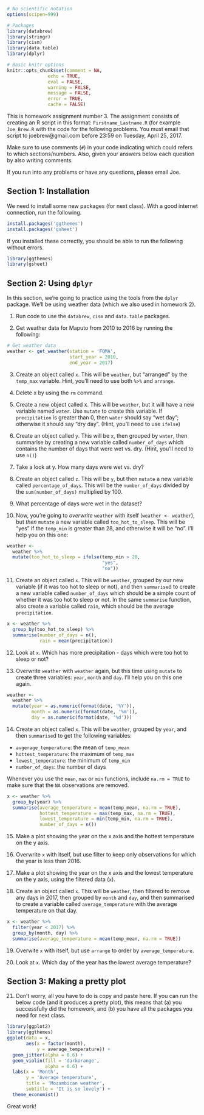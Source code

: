 ```r
# No scientific notation
options(scipen=999)

# Packages 
library(databrew)
library(stringr)
library(cism)
library(data.table)
library(dplyr)

# Basic knitr options
knitr::opts_chunk$set(comment = NA, 
               echo = TRUE,
               eval = FALSE,
               warning = FALSE, 
               message = FALSE, 
               error = TRUE, 
               cache = FALSE)
```

This is homework assignment number 3. The assignment consists of creating an R script in this format: `Firstname_Lastname.R` (for example `Joe_Brew.R` with the code for the following problems. You must email that script to joebrew@gmail.com before 23:59 on Tuesday, April 25, 2017.

Make sure to use comments (`#`) in your code indicating which could refers to which sections/numbers. Also, given your answers below each question by also writing comments. 

If you run into any problems or have any questions, please email Joe.

## Section 1: Installation

We need to install some new packages (for next class). With a good internet connection, run the following.

```r
install.packages('ggthemes')
install.packages('gsheet')
```

If you installed these correctly, you should be able to run the following without errors.

```r
library(ggthemes)
library(gsheet)
```

## Section 2: Using `dplyr`

In this section, we're going to practice using the tools from the `dplyr` package. We'll be using weather data (which we also used in homework 2).

1. Run code to use the `databrew`, `cism` and `data.table` packages.

2. Get weather data for Maputo from 2010 to 2016 by running the following:

```r
# Get weather data
weather <- get_weather(station = 'FQMA', 
                       start_year = 2010,
                       end_year = 2017)
```

3. Create an object called `x`. This will be `weather`, but "arranged" by the `temp_max` variable. Hint, you'll need to use both `%>%` and `arrange`.

4. Delete x by using the `rm` command.

5. Create a new object called x. This will be `weather`, but it will have a new variable named `water`. Use `mutate` to create this variable. If `precipitation` is greater than 0, then `water` should say "wet day"; otherwise it should say "dry day". (Hint, you'll need to use `ifelse`)

6. Create an object called `y`. This will be `x`, then grouped by `water`, then summarise by creating a new variable called `number_of_days` which contains the number of days that were wet vs. dry. (Hint, you'll need to use `n()`)

7. Take a look at y. How many days were wet vs. dry?

8. Create an object called `z`. This will be `y`, but then `mutate` a new variable called `percentage_of_days`. This will be the `number_of_days` divided by the `sum(number_of_days)` multiplied by 100.

9. What percentage of days were wet in the dataset?

10. Now, you're going to _overwrite_ `weather` with itself (`weather <- weather`), but _then_ `mutate` a new variable called `too_hot_to_sleep`. This will be "yes" if the `temp_min` is greater than 28, and otherwise it will be "no". I'll help you on this one:

```r
weather <- 
  weather %>%
  mutate(too_hot_to_sleep = ifelse(temp_min > 28,
                                   "yes",
                                   "no"))
```

11. Create an object called `x`. This will be `weather`, grouped by our new variable (if it was too hot to sleep or not), and then `summarise`d to create a new variable called `number_of_days` which should be a simple count of whether it was too hot to sleep or not. In the same `summarise` function, also create a variable called `rain`, which should be the average `precipitation`.

```r
x <- weather %>%
  group_by(too_hot_to_sleep) %>%
  summarise(number_of_days = n(),
            rain = mean(precipitation))
```

12. Look at `x`. Which has more precipitation - days which were too hot to sleep or not?

13. Overwrite `weather` with `weather` again, but this time using `mutate` to create three variables: `year`, `month` and `day`. I'll help you on this one again.

```r
weather <- 
  weather %>%
  mutate(year = as.numeric(format(date, '%Y')),
         month = as.numeric(format(date, '%m')),
         day = as.numeric(format(date, '%d')))
```

14. Create an object called `x`. This will be `weather`, grouped by `year`, and then `summarise`d to get the following variables:
- `avgerage_temperature`: the mean of `temp_mean`
- `hottest_temperature`: the maximum of `temp_max`
- `lowest_temperature`: the minimum of `temp_min`
- `number_of_days`: the number of days

Whenever you use the `mean`, `max` or `min` functions, include `na.rm = TRUE` to make sure that the `NA` observations are removed. 

```r
x <- weather %>%
  group_by(year) %>%
  summarise(average_temperature = mean(temp_mean, na.rm = TRUE),
            hottest_temperature = max(temp_max, na.rm = TRUE),
            lowest_temperature = min(temp_min, na.rm = TRUE),
            number_of_days = n())
```

15. Make a plot showing the year on the x axis and the hottest temperature on the y axis. 

16. Overwrite `x` with itself, but use filter to keep only observations for which the year is less than 2016.

17. Make a plot showing the year on the x axis and the lowest temperature on the y axis, using the filtered data (`x`).

18. Create an object called `x`. This will be `weather`, then filtered to remove any days in 2017, then grouped by `month` and `day`, and then summarised to create a variable called `average_temperature` with the average temperature on that day.

```r
x <- weather %>%
  filter(year < 2017) %>%
  group_by(month, day) %>%
  summarise(average_temperature = mean(temp_mean, na.rm = TRUE))
```

19. Overwite `x` with itself, but use `arrange` to order by `average_temperature`. 

20. Look at `x`. Which day of the year has the lowest average temperature?

## Section 3: Making a pretty plot

21. Don't worry, all you have to do is copy and paste here. If you can run the below code (and it produces a pretty plot), this means that (a) you successfully did the homework, and (b) you have all the packages you need for next class.

```r
library(ggplot2)
library(ggthemes)
ggplot(data = x,
       aes(x = factor(month),
           y = average_temperature)) +
  geom_jitter(alpha = 0.6) +
  geom_violin(fill = 'darkorange',
              alpha = 0.6) +
  labs(x = 'Month',
       y = 'Average temperature',
       title = 'Mozambican weather',
       subtitle = 'It is so lovely') +
  theme_economist()
```

Great work!
